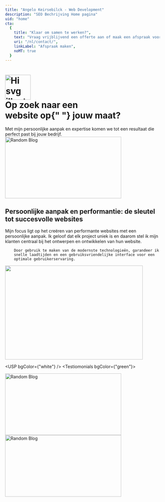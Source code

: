 ```yaml
---
title: "Angelo Keirsebilck - Web Development"
description: "SEO Bechrijving Home pagina"
uid: "home"
cta:
  {
    title: "Klaar om samen te werken?",
    text: "Vraag vrijblijvend een offerte aan of maak een afspraak voor een gesprek",
    uri: "/nl/contact/",
    linkLabel: "Afspraak maken",
    noMT: true
  }
---
```





<HomeBanner uri="/nl/contact/" label="Maak vrijblijvend een afspraak">
  <h1
    class="font-bebas text-5xl flex justify-center items-center flex-col text-center lg:text-7xl max-w-2xl mb-8 tracking-wider"
    slot="title"
  >
    <img
      src={hi}
      width="83"
      height="81"
      class="inline transformo -translate-y-1.5"
      alt="Hi svg illustration"
    />
    <div class="">
      Op zoek naar een <br /> website op{" "}
      <span class="underline-svg-1">jouw maat?</span>
    </div>
  </h1>
  <div class="text-2xl mb-10" slot="intro">
    Met mijn persoonlijke aanpak en expertise komen we tot een resultaat die
    perfect past bij jouw bedrijf.
  </div>
</HomeBanner>
<TextMedia
  bgColor={"blue"}
  textPos={"left"}
  link={{
    label: "Meer over mijn werkwijze",
    uri: "/nl/werkwijze/",
    style: {
      intent: "pink",
      size: "medium",
    },
  }}
>
  <div slot="blobs">
    <img
      src={blobWhite1}
      class="absolute -bottom-20 -left-[15%] lg:left-[50%]"
      width="378"
      height="200"
      alt="Random Blog" 
    />
  </div>
  <h2 slot="title" class="mt-0">
    <span> Persoonlijke aanpak en performantie: de sleutel tot</span>
    <span class="underline-svg-2">succesvolle</span>
    <span class="underline-svg-2">websites</span>
  </h2>
  <div slot="text">
        Mijn focus ligt op het creëren van performante websites met een
        persoonlijke aanpak. Ik geloof dat elk project uniek is en daarom stel
        ik mijn klanten centraal bij het ontwerpen en ontwikkelen van hun
        website.

        Door gebruik te maken van de modernste technologieën, garandeer ik
        snelle laadtijden en een gebruiksvriendelijke interface voor een
        optimale gebruikerservaring.

  </div>
  <div
    class="max-w-md flex justify-center items-center h-full mx-auto"
    slot="image"
  >
    <div class="w-full">
      <img
        src={person}
        alt=""
        width="448"
        height="305"
        alt="Illustration of person sitting infront of a computer."
      />
    </div>
  </div>
</TextMedia>

<USP bgColor={"white"} />
<Testiomonials bgColor={"green"}>
  <div slot="blobs">
    <img
      src={blobWhite1}
      class="absolute -bottom-20 z-20 right-[-200px]"
      width="378"
      height="200"
      alt="Random Blog"
    />
    <img
      src={blobWhite1}
      class="absolute top-0 z-20 left-[-170px] transform rotate-90"
      width="378"
      height="200"
      alt="Random Blog"
    />
  </div>
</Testiomonials>
<ProjectsNL
  bgColor={"white"}
  projectsLink={{
    label: "Bekijk alle projecten",
    uri: "/nl/projecten/",
    style: {
      intent: "pink",
      size: "medium",
    },
  }}
/>
